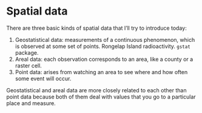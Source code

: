 # Spatial data

There are three basic kinds of spatial data that I'll try to introduce today:

1. Geostatistical data: measurements of a continuous phenomenon, which is observed at some set of points. Rongelap Island radioactivity. `gstat` package.
2. Areal data: each observation corresponds to an area, like a county or a raster cell. 
3. Point data: arises from watching an area to see where and how often some event will occur. 

Geostatistical and areal data are more closely related to each other than point data because both of them deal with values that you go to a particular place and measure.

